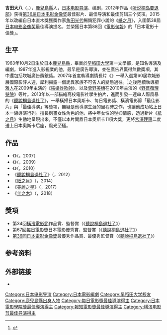 {{藝人
| name = 吉田大八
| type = 導演
| image       = 27th Tokyo International Film Festival Daihachi Yoshida.jpg
| imagesize   = 
| caption     = 
| 羅馬拼音 = 
| 外文名 = 吉田大八
| birthname   = 
| birth_date   = {{Birth date and age|1963|10|2}}
| birth_place  = {{JPN}}[[鹿兒島縣|鹿兒島縣]]
| death_date   = 
| death_place  = 
| othername   = 
| 教育程度 = [[早稻田大學|早稻田大學]]
| occupation  = [[導演|導演]]、[[編劇|編劇]]
| years_active = 
| spouse      = 
| website     = 
| yearsactive   = 
| academyawards = 
| goldenglobeawards =
| baftaawards   = 
| cesarawards   = 
| goyaawards    = 
| imdb          = 
| awards        = '''[[第67回每日電影獎|第67回每日電影獎]]最佳導演'''<br>2012年《[[听说桐岛要退部|听说桐岛要退部]]》<br> '''[[第36回日本電影金像獎|第36回日本電影金像獎]]最佳導演'''<br>2012年《[[听说桐岛要退部|听说桐岛要退部]]》
}}

'''吉田大八'''（{{jpn|j=吉田 大八|hg=よしだ だいはち|rm=Yoshida Daihachi}}，{{bd|1963年|10月2日||}}），[[鹿兒島縣|鹿兒島縣]]人，[[日本|日本]][[电影导演|电影导演]]、编剧，2012年作品《[[听说桐岛要退部|听说桐岛要退部]]》获得[[第36届日本电影金像奖|第36届日本电影金像奖]]最佳影片、最佳导演和最佳剪辑三个奖項。2015年以改編自日本直木獎獲獎作家[[角田光代|角田光代]]暢銷犯罪小說的《[[紙之月|紙之月]]》，入圍第38屆[[日本电影金像奖|日本电影金像奖]]最佳導演提名，並榮獲日本第88回《[[電影旬報|電影旬報]]》的「日本電影十佳獎」。

== 生平 ==
1963年10月2日生於日本[[鹿兒島縣|鹿兒島縣]]，畢業於[[早稻田大學|早稻田大學]]第一文學部，是知名導演及編劇。1987年進入影視業的他，最早是廣告導演，並在廣告界贏得無數獎項，其中還包括坎城廣告獎銀獎。2007年首度執導劇情長片《{{link-ja|窩囊廢們，讓我看看悲傷的愛吧|腑抜けども、悲しみの愛を見せろ}}》一舉入選第60屆坎城影展國際影評人週，犀利揭露一個詭異家族不可告人的變態過往。<ref>{{cite web |url=http://www.dgj.or.jp/feature/2008/0401.html |language=ja |title=<span lang="ja">映画監督になる方法 私はこうして監督になりました</span> |publisher={{lang|ja|日本映画監督協会}} |date=2008-04-01 |accessdate=2013-05-22 |deadurl=yes |archiveurl=https://web.archive.org/web/20130627015229/http://www.dgj.or.jp/feature/2008/0401.html |archivedate=2013-06-27 }}</ref>之後陸續執導[[堺雅人|堺雅人]]在2009年主演的《[[結婚詐欺師|結婚詐欺師]]》，以及[[菅野美穗|菅野美穗]]在2010年主演的《[[野薔薇理髮院|野薔薇理髮院]]》等片。2013年以一部描繪高校電影社學生拍片，進而引發一連串人際風暴的《[[聽說桐島退社了|聽說桐島退社了]]》，一舉橫掃日本奧斯卡、每日電影獎、橫濱電影節「最佳影片」與「最佳導演」等獎項，無疑是他導演生涯的里程碑之作，也讓他成功站上日本一線導演行列。擅長刻畫女性角色的他，將中年女性的壓抑情感，透過新片《[[紙之月|紙之月]]》生動地呈現出來，不僅以本片問鼎日本奧斯卡11項大獎，更將[[宮澤理惠|宮澤理惠]]二度送上日本奧斯卡后座，風光至極。

== 作品 ==
*《{{link-ja|窩囊廢們，讓我看看悲傷的愛吧|腑抜けども、悲しみの愛を見せろ}}》（{{lang|ja|腑抜けども、悲しみの愛を見せろ}}，2007）
*《{{link-ja|結婚詐欺師|クヒオ大佐}}》（{{lang|ja|クヒオ大佐}}，2009）
*《{{link-ja|野薔薇理髮院|パーマネント野ばら#映画}}》（{{lang|ja|パーマネント野ばら}}，2010）
*《[[聽說桐島退社了_(電影)|聽說桐島退社了]]》（{{lang|ja|桐島、部活やめるってよ}}，2012）
*《[[紙之月#電影|紙之月]]》（{{lang|ja|紙の月}}，2014）
*《[[美麗之星#電影|美麗之星]]》（{{lang|ja|美しい星}}，2017）
*《[[羊之木|羊之木]]》（{{lang|ja|羊の木}}，2018）

== 獎項 ==
*第34回[[橫濱電影節|橫濱電影節]]作品賞、監督賞（《[[聽說桐島退社了_(電影)|聽說桐島退社了]]》）
*第67回[[每日電影獎|每日電影獎]]日本電影優秀賞、監督賞（《[[聽說桐島退社了_(電影)|聽說桐島退社了]]》）
*[[第36回日本電影金像獎|第36回日本電影金像獎]]最優秀作品賞、最優秀監督賞（《[[聽說桐島退社了_(電影)|聽說桐島退社了]]》）

== 参考资料 ==
{{reflist}}

== 外部链接 ==
* {{IMDb name|2469894|Daihachi Yoshida}}

{{横滨电影节最佳导演}}
{{報知電影獎最佳導演}}
{{每日電影獎最佳導演}}
{{日本電影金像獎最佳导演}}

{{Authority control}}
{{DEFAULTSORT:Yoshida Daihachi}}
[[Category:日本电影导演|Category:日本电影导演]]
[[Category:日本電影編劇|Category:日本電影編劇]]
[[Category:早稻田大学校友|Category:早稻田大学校友]]
[[Category:鹿兒島縣出身人物|Category:鹿兒島縣出身人物]]
[[Category:每日電影獎最佳導演得主|Category:每日電影獎最佳導演得主]]
[[Category:日本電影學院獎最佳導演得主|Category:日本電影學院獎最佳導演得主]]
[[Category:報知電影獎最佳導演得主|Category:報知電影獎最佳導演得主]]
[[Category:横滨电影节最佳导演得主|Category:横滨电影节最佳导演得主]]